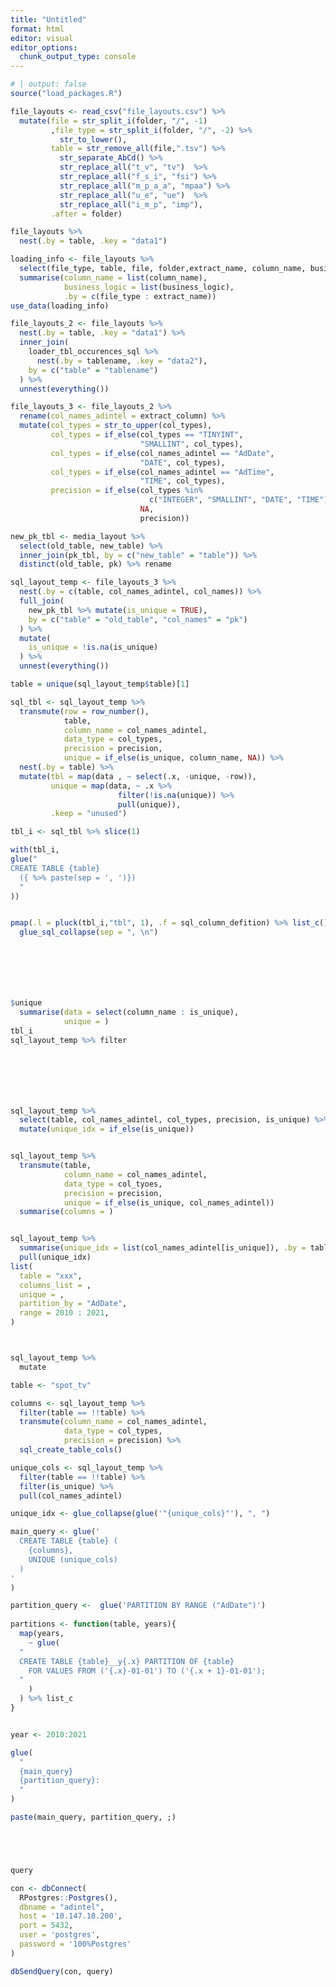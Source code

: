 ```yaml
---
title: "Untitled"
format: html
editor: visual
editor_options: 
  chunk_output_type: console
---
```


```r
# | output: false
source("load_packages.R")
```

```r
file_layouts <- read_csv("file_layouts.csv") %>% 
  mutate(file = str_split_i(folder, "/", -1)
         ,file_type = str_split_i(folder, "/", -2) %>% 
           str_to_lower(), 
         table = str_remove_all(file,".tsv") %>% 
           str_separate_AbCd() %>% 
           str_replace_all("t_v", "tv")  %>% 
           str_replace_all("f_s_i", "fsi") %>% 
           str_replace_all("m_p_a_a", "mpaa") %>% 
           str_replace_all("u_e", "ue")  %>% 
           str_replace_all("i_m_p", "imp"),
         .after = folder) 

file_layouts %>% 
  nest(.by = table, .key = "data1") 

loading_info <- file_layouts %>% 
  select(file_type, table, file, folder,extract_name, column_name, business_logic) %>% 
  summarise(column_name = list(column_name),
            business_logic = list(business_logic),
            .by = c(file_type : extract_name))
use_data(loading_info)
```

```r
file_layouts_2 <- file_layouts %>% 
  nest(.by = table, .key = "data1") %>% 
  inner_join(
    loader_tbl_occurences_sql %>% 
      nest(.by = tablename, .key = "data2"), 
    by = c("table" = "tablename")
  ) %>% 
  unnest(everything())

file_layouts_3 <- file_layouts_2 %>% 
  rename(col_names_adintel = extract_column) %>% 
  mutate(col_types = str_to_upper(col_types),
         col_types = if_else(col_types == "TINYINT", 
                             "SMALLINT", col_types),
         col_types = if_else(col_names_adintel == "AdDate", 
                             "DATE", col_types),
         col_types = if_else(col_names_adintel == "AdTime", 
                             "TIME", col_types),
         precision = if_else(col_types %in% 
                               c("INTEGER", "SMALLINT", "DATE", "TIME"),
                             NA, 
                             precision))
```

```r
new_pk_tbl <- media_layout %>% 
  select(old_table, new_table) %>% 
  inner_join(pk_tbl, by = c("new_table" = "table")) %>% 
  distinct(old_table, pk) %>% rename

sql_layout_temp <- file_layouts_3 %>% 
  nest(.by = c(table, col_names_adintel, col_names)) %>% 
  full_join(
    new_pk_tbl %>% mutate(is_unique = TRUE), 
    by = c("table" = "old_table", "col_names" = "pk")
  ) %>% 
  mutate(
    is_unique = !is.na(is_unique)
  ) %>% 
  unnest(everything()) 
```

```r

table = unique(sql_layout_temp$table)[1]

sql_tbl <- sql_layout_temp %>% 
  transmute(row = row_number(),
            table,
            column_name = col_names_adintel,
            data_type = col_types,
            precision = precision,
            unique = if_else(is_unique, column_name, NA)) %>% 
  nest(.by = table) %>% 
  mutate(tbl = map(data , ~ select(.x, -unique, -row)),
         unique = map(data, ~ .x %>% 
                        filter(!is.na(unique)) %>% 
                        pull(unique)), 
         .keep = "unused")

tbl_i <- sql_tbl %>% slice(1)

with(tbl_i,
glue("
CREATE TABLE {table} 
  ({ %>% paste(sep = ', ')})
  "
))


pmap(.l = pluck(tbl_i,"tbl", 1), .f = sql_column_defition) %>% list_c() %>% 
  glue_sql_collapse(sep = ", \n")







$unique
  summarise(data = select(column_name : is_unique),
            unique = )
tbl_i
sql_layout_temp %>% filter







sql_layout_temp %>% 
  select(table, col_names_adintel, col_types, precision, is_unique) %>% 
  mutate(unique_idx = if_else(is_unique))


sql_layout_temp %>% 
  transmute(table,
            column_name = col_names_adintel,
            data_type = col_tyoes,
            precision = precision,
            unique = if_else(is_unique, col_names_adintel))
  summarise(columns = )


sql_layout_temp %>% 
  summarise(unique_idx = list(col_names_adintel[is_unique]), .by = table) %>% 
  pull(unique_idx)
list(
  table = "xxx",
  columns_list = ,
  unique = ,
  partition_by = "AdDate",
  range = 2010 : 2021,
)



sql_layout_temp %>% 
  mutate


```

```r
table <- "spot_tv"

columns <- sql_layout_temp %>% 
  filter(table == !!table) %>% 
  transmute(column_name = col_names_adintel,
            data_type = col_types,
            precision = precision) %>% 
  sql_create_table_cols()

unique_cols <- sql_layout_temp %>%
  filter(table == !!table) %>% 
  filter(is_unique) %>% 
  pull(col_names_adintel) 

unique_idx <- glue_collapse(glue('"{unique_cols}"'), ", ")

main_query <- glue('
  CREATE TABLE {table} (
    {columns},
    UNIQUE (unique_cols)
  )
'
)

partition_query <-  glue('PARTITION BY RANGE ("AdDate")')
 
partitions <- function(table, years){
  map(years, 
    ~ glue(
  "
  CREATE TABLE {table}__y{.x} PARTITION OF {table}
    FOR VALUES FROM ('{.x}-01-01') TO ('{.x + 1}-01-01');
  "
    )
  ) %>% list_c
}


year <- 2010:2021 

glue(
  "
  {main_query}
  {partition_query}:
  "
)

paste(main_query, partition_query, ;)





query

con <- dbConnect(
  RPostgres::Postgres(),
  dbname = "adintel",
  host = '10.147.18.200',
  port = 5432,
  user = 'postgres',
  password = '100%Postgres'
)

dbSendQuery(con, query)

```

